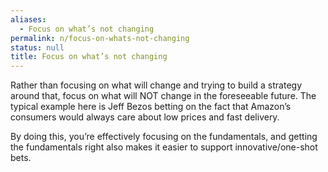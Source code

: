 ```yaml
---
aliases:
  - Focus on what’s not changing
permalink: n/focus-on-whats-not-changing
status: null
title: Focus on what’s not changing
---
```

Rather than focusing on what will change and trying to build a strategy around that, focus on what will NOT change in the foreseeable future. The typical example here is Jeff Bezos betting on the fact that Amazon’s consumers would always care about low prices and fast delivery.

By doing this, you’re effectively focusing on the fundamentals, and getting the fundamentals right also makes it easier to support innovative/one-shot bets.
